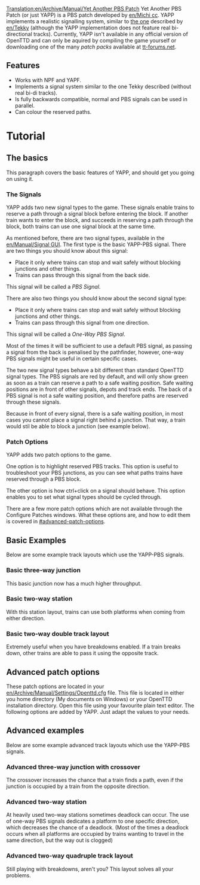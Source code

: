 [[Translation:en/Archive/Manual/Yet Another PBS Patch]]
Yet Another PBS Patch (or just YAPP) is a PBS patch developed by [[en/Michi cc]]. YAPP implements a realistic signalling system, similar to [[en/Archive/Manual/Yet Another PBS Patch|the one]] described by [[en/Tekky]] (although the YAPP implementation does not feature real bi-directional tracks). Currently, YAPP isn't available in any official version of OpenTTD and can only be aquired by compiling the game yourself or downloading one of the many ''patch packs'' available at [http://www.tt-forums.net/viewforum.php?f=33 tt-forums.net].

{{en/Note|This article describes a feature which is not available in any official version of OpenTTD.}}

==Features==
* Works with NPF and YAPF.
* Implements a signal system similar to the one Tekky described (without real bi-di tracks).
* Is fully backwards compatible, normal and PBS signals can be used in parallel.
* Can colour the reserved paths.

=Tutorial=

==The basics==
This paragraph covers the basic features of YAPP, and should get you going on using it.

===The Signals===
YAPP adds two new signal types to the game. These signals enable trains to reserve a path through a signal block before entering the block. If another train wants to enter the block, and succeeds in reserving a path through the block, both trains can use one signal block at the same time.


As mentioned before, there are two signal types, available in the [[en/Manual/Signal GUI]]. The first type is the basic YAPP-PBS signal. There are two things you should know about this signal:
* Place it only where trains can stop and wait safely without blocking junctions and other things.
* Trains can pass through this signal from the back side.
This signal will be called a ''PBS Signal''.


There are also two things you should know about the second signal type:
* Place it only where trains can stop and wait safely without blocking junctions and other things.
* Trains can pass through this signal from one direction.
This signal will be called a ''One-Way PBS Signal''.


Most of the times it will be sufficient to use a default PBS signal, as passing a signal from the back is penalised by the pathfinder, however, one-way PBS signals might be useful in certain specific cases.


The two new signal types behave a bit different than standard OpenTTD signal types. The PBS signals are red by default, and will only show green as soon as a train can reserve a path to a safe waiting position. Safe waiting positions are in front of other signals, depots and track ends. The back of a PBS signal is not a safe waiting position, and therefore paths are reserved through these signals.

Because in front of every signal, there is a safe waiting position, in most cases you cannot place a signal right behind a junction. That way, a train would stil be able to block a junction (see example below).

===Patch Options===
YAPP adds two patch options to the game.


One option is to highlight reserved PBS tracks. This option is useful to troubleshoot your PBS junctions, as you can see what paths trains have reserved through a PBS block.


The other option is how ctrl+click on a signal should behave. This option enables you to set what signal types should be cycled through.


There are a few more patch options which are not available through the Configure Patches windows. What these options are, and how to edit them is covered in [[#advanced-patch-options]].


==Basic Examples==
Below are some example track layouts which use the YAPP-PBS signals.

===Basic three-way junction===
This basic junction now has a much higher throughput.


===Basic two-way station===
With this station layout, trains can use both platforms when coming from either direction.


===Basic two-way double track layout===
Extremely useful when you have breakdowns enabled. If a train breaks down, other trains are able to pass it using the opposite track.


==Advanced patch options==
These patch options are located in your [[en/Archive/Manual/Settings/Openttd.cfg]] file. This file is located in either you home directory (My documents on Windows) or your OpenTTD installation directory. Open this file using your favourite plain text editor. The following options are added by YAPP. Just adapt the values to your needs.


==Advanced examples==
Below are some example advanced track layouts which use the YAPP-PBS signals.

===Advanced three-way junction with crossover===
The crossover increases the chance that a train finds a path, even if the junction is occupied by a train from the opposite direction.

===Advanced two-way station===
At heavily used two-way stations sometimes deadlock can occur. The use of one-way PBS signals dedicates a platform to one specific direction, which decreases the chance of a deadlock. (Most of the times a deadlock occurs when all platforms are occupied by trains wanting to travel in the same direction, but the way out is clogged)

===Advanced two-way quadruple track layout===
Still playing with breakdowns, aren't you? This layout solves all your problems.